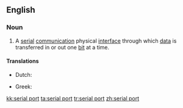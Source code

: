 {{wikipedia}}
==English==

===Noun===
{{en-noun}}

# {{computers}} A [[serial]] [[communication]] physical [[interface]] through which [[data]] is transferred in or out one [[bit]] at a time.

====Translations====
{{trans-top}}
* Dutch: {{t-|nl|seriële poort|c}}
{{trans-mid}}
* Greek: {{t|el|σειριακή θύρα|f|tr=seiriakí thýra}}
{{trans-bottom}}

[[kk:serial port]]
[[ta:serial port]]
[[tr:serial port]]
[[zh:serial port]]
